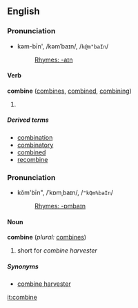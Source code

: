 ==English==
===Pronunciation===
*kəm-bīn', /kəmˈbaɪn/, /<tt>k@m"baIn</tt>/
*:[[Rhymes:English:-aɪn|Rhymes: -aɪn]]

====Verb====
'''combine''' ([[combines]], [[combined]], [[combining]])

#{{substub}}

=====Derived terms=====
*[[combination]]
*[[combinatory]]
*[[combined]]
*[[recombine]]

===Pronunciation===
*kŏm'bīn", /ˈkɒmˌbaɪn/, /<tt>"kQm%baIn</tt>/
*:[[Rhymes:English:-ɒmbaɪn|Rhymes: -ɒmbaɪn]]

====Noun====
'''combine'''  (''plural:'' [[combines]])

# short for ''combine harvester''

=====Synonyms=====
*[[combine harvester]]

[[it:combine]]